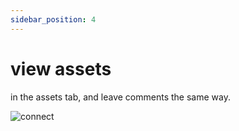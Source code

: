 ```yaml
---
sidebar_position: 4
---
```


# view assets

in the assets tab, and leave comments the same way.

![connect](../tutorial-basics/public/6.png)